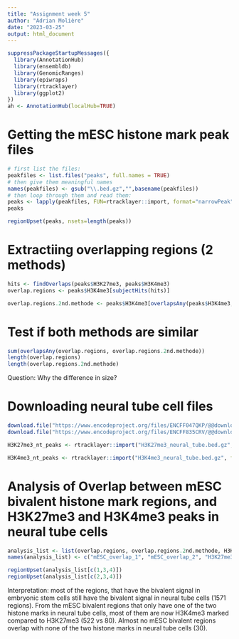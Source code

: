 ---
title: "Assignment week 5"
author: "Adrian Molière"
date: "2023-03-25"
output: html_document
---

```{r}
suppressPackageStartupMessages({
  library(AnnotationHub)
  library(ensembldb)
  library(GenomicRanges)
  library(epiwraps)
  library(rtracklayer)
  library(ggplot2)
})
ah <- AnnotationHub(localHub=TRUE)
```
# Getting the mESC histone mark peak files

```{r}
# first list the files:
peakfiles <- list.files("peaks", full.names = TRUE)
# then give them meaningful names
names(peakfiles) <- gsub("\\.bed.gz","",basename(peakfiles))
# then loop through them and read them:
peaks <- lapply(peakfiles, FUN=rtracklayer::import, format="narrowPeak")
peaks
```


```{r}
regionUpset(peaks, nsets=length(peaks))
```


# Extractiing overlapping regions (2 methods)

```{r}
hits <- findOverlaps(peaks$H3K27me3, peaks$H3K4me3)
overlap.regions <- peaks$H3K4me3[subjectHits(hits)]
```


```{r}
overlap.regions.2nd.methode <- peaks$H3K4me3[overlapsAny(peaks$H3K4me3, peaks$H3K27me3)]

```

# Test if both methods are similar

```{r}
sum(overlapsAny(overlap.regions, overlap.regions.2nd.methode))
length(overlap.regions)
length(overlap.regions.2nd.methode)

```
Question: Why the difference in size?

# Downloading neural tube cell files 
```{r}
download.file("https://www.encodeproject.org/files/ENCFF047QKP/@@download/ENCFF047QKP.bed.gz", "H3K27me3_neural_tube.bed.gz", mode = "wb") #H3K27me3
download.file("https://www.encodeproject.org/files/ENCFF835CRV/@@download/ENCFF835CRV.bed.gz", "H3K4me3_neural_tube.bed.gz", mode = "wb") #H3K4me3
```



```{r}
H3K27me3_nt_peaks <- rtracklayer::import("H3K27me3_neural_tube.bed.gz", format="narrowPeak")

H3K4me3_nt_peaks <- rtracklayer::import("H3K4me3_neural_tube.bed.gz", format="narrowPeak")
```


# Analysis of Overlap between mESC bivalent histone mark regions, and H3K27me3 and H3K4me3 peaks in neural tube cells

```{r}
analysis_list <- list(overlap.regions, overlap.regions.2nd.methode, H3K27me3_nt_peaks, H3K4me3_nt_peaks)
names(analysis_list) <- c("mESC_overlap_1", "mESC_overlap_2", "H3K27me3_neural_tube", "H3K4me3_neural_tube")

regionUpset(analysis_list[c(1,3,4)])
regionUpset(analysis_list[c(2,3,4)])
```

Interpretation: most of the regions, that have the bivalent signal in embryonic stem cells still have the bivalent signal in neural tube cells (1571 regions). From the mESC bivalent regions that only have one of the two histone marks in neural tube cells, most of them are now H3K4me3 marked compared to H3K27me3 (522 vs 80). Almost no mESC bivalent regions overlap with none of the two histone marks in neural tube cells (30).




